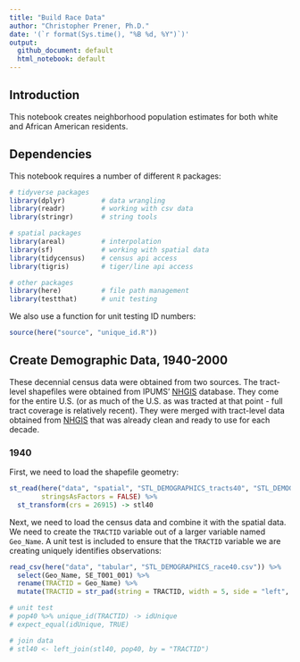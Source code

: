 ```yaml
---
title: "Build Race Data"
author: "Christopher Prener, Ph.D."
date: '(`r format(Sys.time(), "%B %d, %Y")`)'
output: 
  github_document: default
  html_notebook: default 
---
```


## Introduction
This notebook creates neighborhood population estimates for both white and African American residents.

## Dependencies
This notebook requires a number of different `R` packages:

```r
# tidyverse packages
library(dplyr)         # data wrangling
library(readr)         # working with csv data
library(stringr)       # string tools

# spatial packages
library(areal)         # interpolation
library(sf)            # working with spatial data
library(tidycensus)    # census api access
library(tigris)        # tiger/line api access

# other packages
library(here)          # file path management
library(testthat)      # unit testing
```

We also use a function for unit testing ID numbers:

```r
source(here("source", "unique_id.R"))
```

## Create Demographic Data, 1940-2000
These decennial census data were obtained from two sources. The tract-level shapefiles were obtained from IPUMS' [NHGIS](https://www.nhgis.org) database. They come for the entire U.S. (or as much of the U.S. as was tracted at that point - full tract coverage is relatively recent). They were merged with tract-level data obtained from [NHGIS](http://socialexplorer.com) that was already clean and ready to use for each decade.

### 1940
First, we need to load the shapefile geometry:

```r
st_read(here("data", "spatial", "STL_DEMOGRAPHICS_tracts40", "STL_DEMOGRAPHICS_tracts40.shp"),
        stringsAsFactors = FALSE) %>%
  st_transform(crs = 26915) -> stl40
```

Next, we need to load the census data and combine it with the spatial data. We need to create the `TRACTID` variable out of a larger variable named `Geo_Name`. A unit test is included to ensure that the `TRACTID` variable we are creating uniquely identifies observations:

```r
read_csv(here("data", "tabular", "STL_DEMOGRAPHICS_race40.csv")) %>%
  select(Geo_Name, SE_T001_001) %>%
  rename(TRACTID = Geo_Name) %>%
  mutate(TRACTID = str_pad(string = TRACTID, width = 5, side = "left", pad = "0")) -> race40

# unit test
# pop40 %>% unique_id(TRACTID) -> idUnique
# expect_equal(idUnique, TRUE)

# join data
# stl40 <- left_join(stl40, pop40, by = "TRACTID")
```

